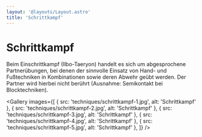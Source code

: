 ```yaml
---
layout: '@layouts/Layout.astro'
title: 'Schrittkampf'
---
```



# Schrittkampf

Beim Einschrittkampf (Ilbo-Taeryon) handelt es sich um abgesprochene Partnerübungen, bei denen der sinnvolle Einsatz von Hand- und Fußtechniken in Kombinationen sowie deren Abwehr geübt werden. Der Partner wird hierbei nicht berührt (Ausnahme: Semikontakt bei Blocktechniken).

<Gallery
    images={[
        { src: 'techniques/schrittkampf-1.jpg', alt: 'Schrittkampf' },
        { src: 'techniques/schrittkampf-2.jpg', alt: 'Schrittkampf' },
        { src: 'techniques/schrittkampf-3.jpg', alt: 'Schrittkampf' },
        { src: 'techniques/schrittkampf-4.jpg', alt: 'Schrittkampf' },
        { src: 'techniques/schrittkampf-5.jpg', alt: 'Schrittkampf' },
    ]}
/>
